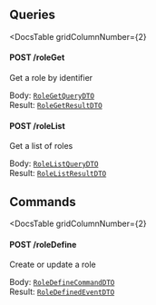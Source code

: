 


<div
  class={"spacer"}
/>



## Queries

<DocsTable
  gridColumnNumber={2}
>

  <div>

  

#### POST /roleGet



Get a role by identifier


  </div>

  <div>

    
Body: [`RoleGetQueryDTO`](#role-get)  
Result: [`RoleGetResultDTO`](#role-get)
  </div>

  <div>

  

#### POST /roleList



Get a list of roles


  </div>

  <div>

    
Body: [`RoleListQueryDTO`](#role-list)  
Result: [`RoleListResultDTO`](#role-list)
  </div>
</DocsTable>

<div
  class={"spacer"}
/>



## Commands

<DocsTable
  gridColumnNumber={2}
>

  <div>

  

#### POST /roleDefine



Create or update a role


  </div>

  <div>

    
Body: [`RoleDefineCommandDTO`](#role-define)  
Result: [`RoleDefinedEventDTO`](#role-define)
  </div>
</DocsTable>
